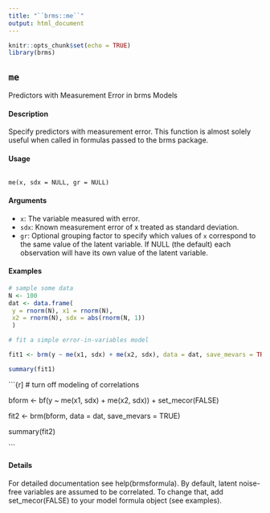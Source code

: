 ```yaml
---
title: "``brms::me``"
output: html_document
---
```

  
```r
knitr::opts_chunk$set(echo = TRUE)
library(brms)
```



## ``me``

Predictors with Measurement Error in brms Models

#### Description 
Specify predictors with measurement error. This function is almost solely useful when called in formulas passed to the brms package.

#### Usage
<pre><code>
me(x, sdx = NULL, gr = NULL)
</code></pre>
#### Arguments

* ``x``: The variable measured with error.
* ``sdx``: Known measurement error of x treated as standard deviation.
* ``gr``: Optional grouping factor to specify which values of ``x`` correspond to the same value of the latent variable. If NULL (the default) each observation will have its own value of the latent variable.


#### Examples

```r
# sample some data
N <- 100
dat <- data.frame(
 y = rnorm(N), x1 = rnorm(N),
 x2 = rnorm(N), sdx = abs(rnorm(N, 1))
 )

# fit a simple error-in-variables model

fit1 <- brm(y ~ me(x1, sdx) + me(x2, sdx), data = dat, save_mevars = TRUE)

summary(fit1)
```

```{r]
# turn off modeling of correlations

bform <- bf(y ~ me(x1, sdx) + me(x2, sdx)) + set_mecor(FALSE)

fit2 <- brm(bform, data = dat, save_mevars = TRUE)

summary(fit2)

```

#### Details
For detailed documentation see help(brmsformula).
By default, latent noise-free variables are assumed to be correlated. To change that, add set_mecor(FALSE)
to your model formula object (see examples).

